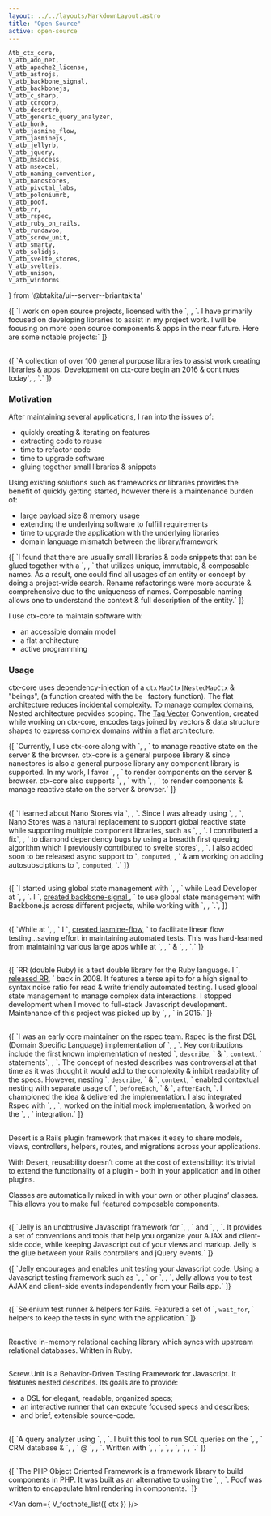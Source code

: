 ```yaml
---
layout: ../../layouts/MarkdownLayout.astro
title: "Open Source"
active: open-source
---
```

	Atb_ctx_core,
	V_atb_ado_net,
	V_atb_apache2_license,
	V_atb_astrojs,
	V_atb_backbone_signal,
	V_atb_backbonejs,
	V_atb_c_sharp,
	V_atb_ccrcorp,
	V_atb_desertrb,
	V_atb_generic_query_analyzer,
	V_atb_honk,
	V_atb_jasmine_flow,
	V_atb_jasminejs,
	V_atb_jellyrb,
	V_atb_jquery,
	V_atb_msaccess,
	V_atb_msexcel,
	V_atb_naming_convention,
	V_atb_nanostores,
	V_atb_pivotal_labs,
	V_atb_poloniumrb,
	V_atb_poof,
	V_atb_rr,
	V_atb_rspec,
	V_atb_ruby_on_rails,
	V_atb_rundavoo,
	V_atb_screw_unit,
	V_atb_smarty,
	V_atb_solidjs,
	V_atb_svelte_stores,
	V_atb_sveltejs,
	V_atb_unison,
	V_atb_winforms
} from '@btakita/ui--server--briantakita'

<p>
	{[
		`I work on open source projects, licensed with the `,
		<Van dom={V_atb_apache2_license({ ctx })}/>,
		`. I have primarily focused on developing libraries to assist in my project work. I will be focusing on more
		open source components & apps in the near future. Here are some notable projects:`
	]}
</p>

<h2>
	<Atb_ctx_core/>
</h2>

<p>
	{[
		`A collection of over 100 general purpose libraries to assist work creating libraries & apps. Development on ctx-core
		begin an 2016 & continues today`,
		<Van dom={
			V_footnote({ ctx, id: 'ctx-core--catch-all' },
				`ctx-core has been a bit of a catch-all project to share code between projects under the principles of
				ctx-core. The functionality of ctx-core is in place but the packages need some reorganization &
				documentation is needed to be more widely used. I have used ctx-core to handle transitions between other
				component & state management libraries as they emerge & are updated.`)
		}/>,
		`.`
	]}
</p>

### Motivation

After maintaining several applications, I ran into the issues of:

- quickly creating & iterating on features
- extracting code to reuse
- time to refactor code
- time to upgrade software
- gluing together small libraries & snippets

Using existing solutions such as frameworks or libraries provides the benefit of quickly getting started, however
there is a maintenance burden of:

- large payload size & memory usage
- extending the underlying software to fulfill requirements
- time to upgrade the application with the underlying libraries
- domain language mismatch between the library/framework

<p>
	{[
		`I found that there are usually small libraries & code snippets that can be glued together with a `,
		<Van dom={
			V_atb_naming_convention({ ctx, innerText: 'naming convention' })
		}/>,
		` that utilizes unique, immutable, & composable names. As a result, one could find all usages of an entity or
		concept by doing a project-wide search. Rename refactorings were more accurate & comprehensive due to the
		uniqueness of names. Composable naming allows one to understand the context & full description of the entity.`
	]}
</p>

I use ctx-core to maintain software with:

- an accessible domain model
- a flat architecture
- active programming

### Usage

ctx-core uses dependency-injection of a `ctx` `MapCtx|NestedMapCtx` & "beings", (a function created with the `be_`
factory function). The flat architecture reduces incidental complexity. To manage complex domains, Nested architecture
provides scoping. The [Tag Vector](/posts/tag-vector-0-introduction) Convention, created while working on ctx-core,
encodes tags joined by vectors & data structure shapes to express complex domains within a flat architecture.

<p>
	{[
		`Currently, I use ctx-core along with `,
		<Van dom={V_atb_nanostores({ ctx })}/>,
		` to manage reactive state on the server & the browser. ctx-core is a general purpose library & since nanostores
		is also a general purpose library any component library is supported. In my work, I favor `,
		<Van dom={V_atb_solidjs({ ctx })}/>,
		` to render components on the server & browser. ctx-core also supports `,
		<Van dom={V_atb_sveltejs({ ctx })}/>,
		` with `,
		<Van dom={V_atb_svelte_stores({ ctx })}/>,
		` to render components & manage reactive state on the server & browser.`
	]}
</p>

<h2>
	<Van dom={V_atb_nanostores({ ctx })}/>
</h2>

<p>
	{[
		`I learned about Nano Stores via `,
		<Van dom={V_atb_astrojs({ ctx })}/>,
		`. Since I was already using `,
		<Van dom={V_atb_svelte_stores({ ctx })}/>,
		`, Nano Stores was a natural replacement to support global reactive state while supporting multiple component
		libraries, such as `,
		<Van dom={V_atb_solidjs({ ctx })}/>,
		`. I contributed a fix`,
		<Van dom={
			V_footnote({ ctx, id: 'nanostores-breadth-first-queue' },
				V_atb({
					ctx, innerText: 'Nano Stores breadth first queue',
					href: 'https://github.com/nanostores/nanostores/commit/af5ba274b2b400e5b0845b9a187660006faf550f'
				}))
		}/>,
		` to diamond dependency bugs by using a breadth first queuing algorithm which I
		previously contributed to svelte stores`,
		<Van dom={
			V_footnote({ ctx, id: 'nanostores-computed-async' },
				V_atb({
					ctx, innerText: 'Svelte Cyclic breadth first queue',
					href: 'https://github.com/sveltejs/svelte/commit/4d8090aa158bc369fc679baccb29d7e843bd5ce6'
				}))
		}/>,
		`. I also added soon to be released async support to `,
		<code>computed</code>,
		<Van dom={
			V_footnote({ ctx, id: 'nanostores-computed-async' },
				V_atb({
					ctx, innerText: 'Nano Stores async computed',
					href: 'https://github.com/nanostores/nanostores/commit/79d02d891f9c5bcf7c5ffffce693d54887df87bc'
				}))
		}/>,
		` & am working on adding autosubsciptions to `,
		<code>computed</code>,
		`.`
	]}
</p>

<h2>
	<Van dom={V_atb_backbone_signal({ ctx })}/>
</h2>

<p>
	{[
		`I started using global state management with `,
		<Van dom={V_atb_backbonejs({ ctx })}/>,
		` while Lead Developer at `,
		<Van dom={V_atb_honk({ ctx })}/>,
		`. I `,
		<a href="/posts/backbone-signal-practical-reactive-programming-javascript">
			created backbone-signal
		</a>,
		` to use global state management with Backbone.js across different projects, while working with `,
		<Van dom={V_atb_rundavoo({ ctx })}/>,
		`.`,
	]}
</p>

<h2>
	<Van dom={V_atb_jasmine_flow({ ctx })}/>
</h2>

<p>
	{[
		`While at `,
		<Van dom={V_atb_rundavoo({ ctx })}/>,
		` I `,
		<a href="/posts/jasmine-flow-fast-and-thourough-testing">created jasmine-flow</a>,
		` to facilitate linear flow testing...saving effort in maintaining automated tests. This was hard-learned
		from maintaining various large apps while at `,
		<Van dom={V_atb_honk({ ctx })}/>,
		` & `,
		<Van dom={V_atb_pivotal_labs({ ctx })}/>,
		`.`
	]}
</p>

<h2>
	<Van dom={V_atb_rr({ ctx })}/>
</h2>

<p>
	{[
		`RR (double Ruby) is a test double library for the Ruby language. I `,
		<a href="/posts/introducing-rr">released RR</a>,
		` back in 2008.
		It features a terse api to for a high signal to syntax noise ratio for read & write friendly automated testing.
		I used global state management to manage complex data interactions. I stopped development when I moved to full-stack
		Javascript development. Maintenance of this project was picked up by `,
		<Van dom={V_atb({ ctx, innerText: 'Sutou Kouhei', href: 'https://github.com/kou' })}/>,
		` in 2015.`
	]}
</p>

<h2>
	<Van dom={V_atb_rspec({ ctx })}/>
</h2>

<p>
	{[
		`I was an early core maintainer on the rspec team. Rspec is the first DSL (Domain Specific Language)
		implementation of `,
		<Van dom={V_atb({
			ctx,
			innerText: 'BDD (Behavioral Driven Development)',
			href: 'https://dannorth.net/introducing-bdd/'
		})}/>,
		`. Key contributions include the first known implementation of nested `,
		<code>describe</code>,
		` & `,
		<code>context</code>,
		` statements`,
		<Van dom={
			V_footnote({ ctx, id: 'rspec-nested-describes' },
				`Rspec: Added Nested Describes: Implemented in `,
				V_atb({
					ctx,
					innerText: 'two',
					href: 'https://github.com/dchelimsky/rspec/commit/ee2043d08fdea9a1b694fd8d3bf019b85d17ef29'
				}),
				` `,
				V_atb({
					ctx,
					innerText: 'commits',
					href: 'https://github.com/dchelimsky/rspec/commit/ee2043d08fdea9a1b694fd8d3bf019b85d17ef29'
				}),
				`.`)
		}/>,
		`. The concept of nested describes was controversial at that time as it was thought it would add to the complexity &
		inhibit readability of the specs. However, nesting `,
		<code>describe</code>,
		` & `,
		<code>context</code>,
		` enabled contextual nesting with separate usage of `,
		<code>beforeEach</code>,
		` & `,
		<code>afterEach</code>,
		`. I championed the idea & delivered the implementation. I also integrated Rspec with `,
		<Van dom={
			V_atb({
				ctx,
				innerText: 'Test::Unit',
				href: 'https://ruby-doc.org/stdlib-3.0.0/libdoc/test-unit/rdoc/Test/Unit.html'
			})
		}/>,
		`, worked on the initial mock implementation, & worked on the `,
		<Van dom={V_atb_ruby_on_rails({ ctx })}/>,
		` integration.`
	]}
</p>

<h2>
	<Van dom={V_atb_desertrb({ ctx })}/>
</h2>

Desert is a Rails plugin framework that makes it easy to share models, views, controllers, helpers, routes, and
migrations across your applications.

With Desert, reusability doesn’t come at the cost of extensibility: it’s trivial to extend the functionality of a
plugin - both in your application and in other plugins.

Classes are automatically mixed in with your own or other plugins’ classes. This allows you to make full featured
composable components.

<h2>
	<Van dom={V_atb_jellyrb({ ctx })}/>
</h2>

<p>
	{[
		`Jelly is an unobtrusive Javascript framework for `,
		<Van dom={V_atb_jquery({ ctx })}/>,
		` and `,
		<Van dom={V_atb_ruby_on_rails({ ctx })}/>,
		`. It provides a set of conventions and tools that help you organize your AJAX and client-side code, while
		keeping Javascript out of your views and markup. Jelly is the glue between your Rails controllers and jQuery
		events.`
	]}
</p>
<p>
	{[
		`Jelly encourages and enables unit testing your Javascript code. Using a Javascript testing framework such as `,
		<Van dom={V_atb_jasminejs({ ctx })}/>,
		` or `,
		<Van dom={V_atb_screw_unit({ ctx })}/>,
		`, Jelly allows you to test AJAX and client-side events independently from your Rails app.`
	]}
</p>

<h2>
	<Van dom={V_atb_poloniumrb({ ctx })}/>
</h2>

<p>
	{[
		`Selenium test runner & helpers for Rails. Featured a set of `,
		<code>wait_for</code>,
		` helpers to keep the tests in sync with the application.`
	]}
</p>

<h2>
	<Van dom={V_atb_unison({ ctx })}/>
</h2>

Reactive in-memory relational caching library which syncs with upstream relational databases. Written in Ruby.

<h2>
	<Van dom={V_atb_screw_unit({ ctx })}/>
</h2>

Screw.Unit is a Behavior-Driven Testing Framework for Javascript. It features nested describes. Its goals are to
provide:

- a DSL for elegant, readable, organized specs;
- an interactive runner that can execute focused specs and describes;
- and brief, extensible source-code.

<h2>
	<Van dom={V_atb_generic_query_analyzer({ ctx })}/>
</h2>

<p>
	{[
		`A query analyzer using `,
		<Van dom={V_atb_ado_net({ ctx })}/>,
		`. I built this tool to run SQL queries on the `,
		<Van dom={V_atb_msaccess({ ctx })}/>,
		` CRM database & `,
		<Van dom={V_atb_msexcel({ ctx })}/>,
		` @ `,
		<Van dom={V_atb_ccrcorp({ ctx })}/>,
		`. Written with `,
		<Van dom={V_atb_c_sharp({ ctx })}/>,
		`, `,
		<Van dom={V_atb_ado_net({ ctx })}/>,
		`, `,
		<Van dom={V_atb_winforms({ ctx })}/>,
		`.`
	]}
</p>

<h2>
	<Van dom={V_atb_poof({ ctx })}/>
</h2>

<p>
	{[
		`The PHP Object Oriented Framework is a framework library to build components in PHP. It was built as an
		alternative to using the `,
		<Van dom={V_atb_smarty({ ctx })}/>,
		`. Poof was written to encapsulate html rendering in components.`
	]}
</p>

<Van dom={
	V_footnote_list({ ctx })
}/>

